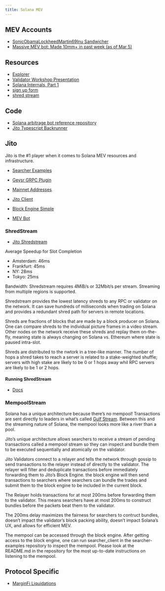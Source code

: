 ```yaml
---
title: Solana MEV
---
```


## MEV Accounts

- [SonicObamaLockheedMartin69Inu Sandwicher](https://solscan.io/account/7XNxvZYFSdbkrywkja57wMRMxn7z11KwamEjnrsiHZx2#splTransfers)
- [Massive MEV bot: Made 10mm+ in past week (as of Mar 5)](https://solscan.io/account/QQqQ5ij5HbJ6goGJDVEpSA3G6a9HTrZeuSiAe84nXs6)

## Resources

- [Explorer](https://explorer.jito.wtf/)
- [Validator Workshop Presentation](https://drive.google.com/file/d/167xk5uwR8mIpa_Rrh7yjVZ0Cc6nQ_hrj/view)
- [Solana Internals, Part 1](https://medium.com/@metaproph3t/solana-internals-part-1-449ee68cb4f4)
- [sign up form](https://web.miniextensions.com/WV3gZjFwqNqITsMufIEp)
- [shred stream](https://jito-labs.gitbook.io/mev/searcher-services/shredstream)

## Code

- [Solana arbitrage bot reference repository](https://github.com/brendan-mccaffrey/solarb-ref)
- [Jito Typescript Backrunner](https://github.com/jito-labs/mev-bot/blob/master/src/send-bundle.ts)

## Jito 

Jito is the #1 player when it comes to Solana MEV resources and infrastructure.

- [Searcher Examples](https://github.com/jito-labs/searcher-examples)
- [Geysr GRPC Plugin](https://github.com/jito-foundation/geyser-grpc-plugin)
- [Mainnet Addresses](https://jito-labs.gitbook.io/mev/searcher-resources/block-engine/mainnet-addresses)

- [Jito Client](https://github.com/jito-foundation/jito-solana)
- [Block Engine Simple](https://github.com/jito-labs/block_engine_simple)
- [MEV Bot](https://github.com/jito-labs/mev-bot)

### ShredStream

- [Jito Shredstream](https://jito-labs.gitbook.io/mev/searcher-services/shredstream)

Average Speedup for Slot Completion

- Amsterdam: 46ms
- Frankfurt: 45ms
- NY: 28ms
- Tokyo: 25ms

Bandwidth: Shredstream requires 4MiB/s or 32Mbit/s per stream. Streaming from multiple regions is supported.

Shredstream provides the lowest latency shreds to any RPC or validator on the network. It can save hundreds of milliseconds when trading on Solana and provides a redundant shred path for servers in remote locations.

Shreds are fractions of blocks that are made by a block producer on Solana. One can compare shreds to the individual picture frames in a video stream. Other nodes on the network receive these shreds and replay them on-the-fly, meaning state is always changing on Solana vs. Ethereum where state is paused intra-slot.

Shreds are distributed to the nwtork in a tree-like manner. The number of hops a shred takes to reach a server is related to a stake-weighted shuffle; servers with high stake are likely to be 0 or 1 hops away whil RPC servers are likely to be 1 or 2 hops.


#### **Running ShredStream**

- [Docs](https://jito-labs.gitbook.io/mev/searcher-services/shredstream#running-shredstream)

### MempoolStream

Solana has a unique architecture because there's no mempool! Transactions are sent directly to leaders in what's called [Gulf Stream](https://medium.com/solana-labs/gulf-stream-solanas-mempool-less-transaction-forwarding-protocol-d342e72186ad). Between this and the streaming nature of Solana, the mempool looks more like a river than a pool. 

Jito's unique architecture allows searchers to receive a stream of pending transactions called a mempool stream so they can inspect and bundle them to be executed sequentially and atomically on the validator.

Jito Validators connect to a relayer and tells the network through gossip to send transactions to the relayer instead of directly to the validator. The relayer will filter and deduplicate transactions before immediately forwarding them to Jito's Block Engine. the block engine will then send transactions to searchers where searchers can bundle the trades and submit them to the block engine to be included in the current block.

The Relayer holds transactions for at most 200ms before forwarding them to the validator. This means searchers have at most 200ms to construct bundles before the packets beat them to the validator.

The 200ms delay maximizes the fairness for searchers to contruct bundles, doesn't impact the validator's block packing ability, doesn't impact Solana's UX, and allows for efficient MEV.

The mempool can be accessed through the block engine. After getting access to the block engine, one can run searcher_client in the searcher-examples repository to inspect the mempool. Please look at the README.md in the repository for the most up-to-date instructions on listening to the mempool.


## Protocol Specific

- [MarginFi Liquidations](https://github.com/mrgnlabs/mrgn-ts/tree/main/apps/alpha-liquidator)